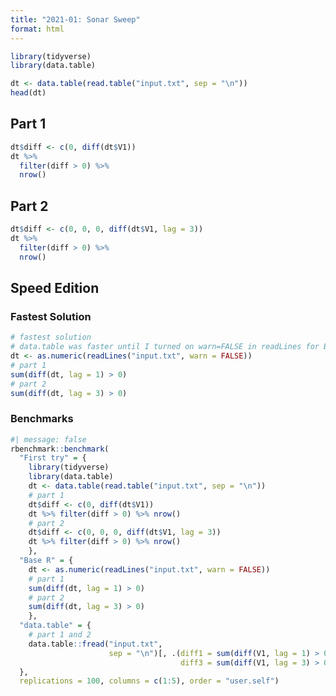 ```yaml
---
title: "2021-01: Sonar Sweep"
format: html
---
```


```r
library(tidyverse)
library(data.table)
```

```r
dt <- data.table(read.table("input.txt", sep = "\n"))
head(dt)
```

## Part 1

```r
dt$diff <- c(0, diff(dt$V1))
dt %>%
  filter(diff > 0) %>%
  nrow()
```

## Part 2

```r
dt$diff <- c(0, 0, 0, diff(dt$V1, lag = 3))
dt %>%
  filter(diff > 0) %>%
  nrow()
```

## Speed Edition

### Fastest Solution

```r
# fastest solution
# data.table was faster until I turned on warn=FALSE in readLines for Base R
dt <- as.numeric(readLines("input.txt", warn = FALSE))
# part 1
sum(diff(dt, lag = 1) > 0)
# part 2
sum(diff(dt, lag = 3) > 0)
```

### Benchmarks

```r
#| message: false
rbenchmark::benchmark(
  "First try" = {
    library(tidyverse)
    library(data.table)
    dt <- data.table(read.table("input.txt", sep = "\n"))
    # part 1
    dt$diff <- c(0, diff(dt$V1))
    dt %>% filter(diff > 0) %>% nrow()
    # part 2
    dt$diff <- c(0, 0, 0, diff(dt$V1, lag = 3))
    dt %>% filter(diff > 0) %>% nrow()
    },
  "Base R" = {
    dt <- as.numeric(readLines("input.txt", warn = FALSE))
    # part 1
    sum(diff(dt, lag = 1) > 0)
    # part 2
    sum(diff(dt, lag = 3) > 0)
    },
  "data.table" = {
    # part 1 and 2
    data.table::fread("input.txt", 
                      sep = "\n")[, .(diff1 = sum(diff(V1, lag = 1) > 0),
                                      diff3 = sum(diff(V1, lag = 3) > 0))]
  },
  replications = 100, columns = c(1:5), order = "user.self")
```